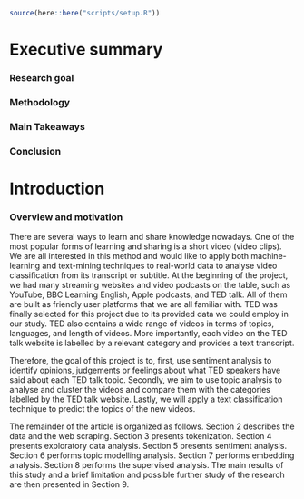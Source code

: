 
```r
source(here::here("scripts/setup.R"))
```

# Executive summary

### Research goal
### Methodology
### Main Takeaways
### Conclusion

# Introduction
### Overview and motivation

There are several ways to learn and share knowledge nowadays. One of the most popular forms of learning and sharing is a short video (video clips). We are all interested in this method and would like to apply both machine-learning and text-mining techniques to real-world data to analyse video classification from its transcript or subtitle. At the beginning of the project, we had many streaming websites and video podcasts on the table, such as YouTube, BBC Learning English, Apple podcasts, and TED talk. All of them are built as friendly user platforms that we are all familiar with. TED was finally selected for this project due to its provided data we could employ in our study. TED also contains a wide range of videos in terms of topics, languages, and length of videos. More importantly, each video on the TED talk website is labelled by a relevant category and provides a text transcript.

Therefore, the goal of this project is to, first, use sentiment analysis to identify opinions, judgements or feelings about what TED speakers have said about each TED talk topic. Secondly, we aim to use topic analysis to analyse and cluster the videos and compare them with the categories labelled by the TED talk website. Lastly, we will apply a text classification technique to predict the topics of the new videos.

The remainder of the article is organized as follows. Section 2 describes the data and the web scraping. Section 3 presents tokenization. Section 4 presents exploratory data analysis. Section 5 presents sentiment analysis. Section 6 performs topic modelling analysis. Section 7 performs embedding analysis. Section 8 performs the supervised analysis. The main results of this study and a brief limitation and possible further study of the research are then presented in Section 9. 

